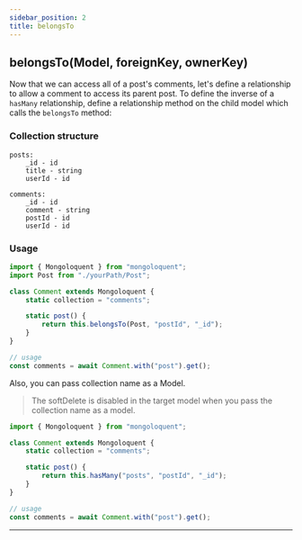 ```yaml
---
sidebar_position: 2
title: belongsTo
---
```



## belongsTo(Model, foreignKey, ownerKey)

Now that we can access all of a post's comments, let's define a relationship to allow a comment to access its parent post. To define the inverse of a `hasMany` relationship, define a relationship method on the child model which calls the `belongsTo` method:

### Collection structure

```
posts:
	_id - id
	title - string
	userId - id

comments:
	_id - id
	comment - string
	postId - id
	userId - id
```

### Usage

```js
import { Mongoloquent } from "mongoloquent";
import Post from "./yourPath/Post";

class Comment extends Mongoloquent {
	static collection = "comments";

	static post() {
		return this.belongsTo(Post, "postId", "_id");
	}
}

// usage
const comments = await Comment.with("post").get();
```

Also, you can pass collection name as a Model.

> The softDelete is disabled in the target model when you pass the collection name as a model.

```js
import { Mongoloquent } from "mongoloquent";

class Comment extends Mongoloquent {
	static collection = "comments";

	static post() {
		return this.hasMany("posts", "postId", "_id");
	}
}

// usage
const comments = await Comment.with("post").get();
```

---

<Sponsor />
